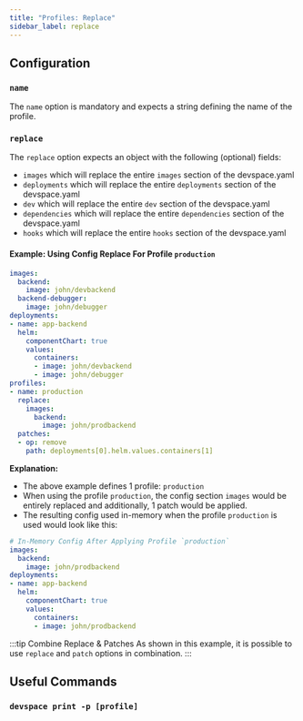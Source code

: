 ```yaml
---
title: "Profiles: Replace"
sidebar_label: replace
---
```



## Configuration

### `name`
The `name` option is mandatory and expects a string defining the name of the profile.

### `replace`

The `replace` option expects an object with the following (optional) fields:
- `images` which will replace the entire `images` section of the devspace.yaml
- `deployments` which will replace the entire `deployments` section of the devspace.yaml
- `dev` which will replace the entire `dev` section of the devspace.yaml
- `dependencies` which will replace the entire `dependencies` section of the devspace.yaml
- `hooks` which will replace the entire `hooks` section of the devspace.yaml

#### Example: Using Config Replace For Profile `production`
```yaml {16-19}
images:
  backend:
    image: john/devbackend
  backend-debugger:
    image: john/debugger
deployments:
- name: app-backend
  helm:
    componentChart: true
    values:
      containers:
      - image: john/devbackend
      - image: john/debugger
profiles:
- name: production
  replace:
    images:
      backend:
        image: john/prodbackend
  patches:
  - op: remove
    path: deployments[0].helm.values.containers[1]
```
**Explanation:**  
- The above example defines 1 profile: `production`
- When using the profile `production`, the config section `images` would be entirely replaced and additionally, 1 patch would be applied.
- The resulting config used in-memory when the profile `production` is used would look like this:

```yaml
# In-Memory Config After Applying Profile `production`
images:
  backend:
    image: john/prodbackend
deployments:
- name: app-backend
  helm:
    componentChart: true
    values:
      containers:
      - image: john/prodbackend
```

:::tip Combine Replace & Patches
As shown in this example, it is possible to use `replace` and `patch` options in combination.
:::

## Useful Commands

### `devspace print -p [profile]`

<FragmentInfoPrintConfig/>
